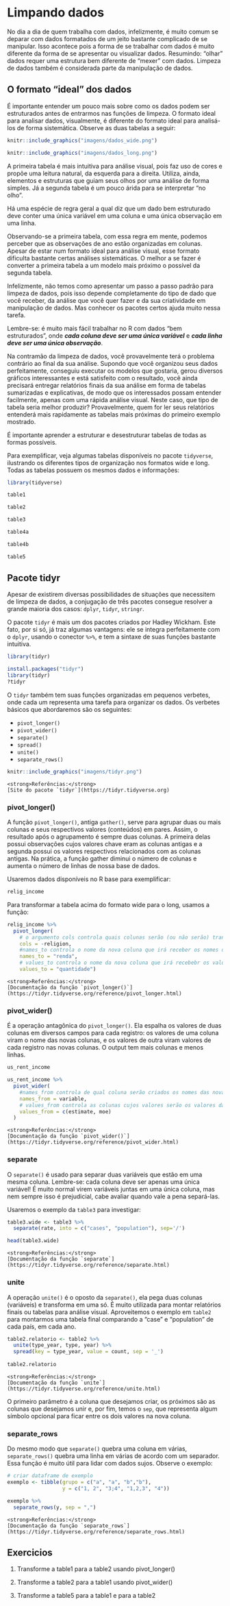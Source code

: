 
# Limpando dados

No dia a dia de quem trabalha com dados, infelizmente, é muito comum se deparar com dados formatados de um jeito bastante complicado de se manipular. Isso acontece pois a forma de se trabalhar com dados é muito diferente da forma de se apresentar ou visualizar dados. Resumindo: "olhar" dados requer uma estrutura bem diferente de "mexer" com dados. Limpeza de dados também é considerada parte da manipulação de dados.

## O formato "ideal" dos dados

É importante entender um pouco mais sobre como os dados podem ser estruturados antes de entrarmos nas funções de limpeza. O formato ideal para analisar dados, visualmente, é diferente do formato ideal para analisá-los de forma sistemática. Observe as duas tabelas a seguir:

```r
knitr::include_graphics("imagens/dados_wide.png")
```

```r
knitr::include_graphics("imagens/dados_long.png")
```

A primeira tabela é mais intuitiva para análise visual, pois faz uso de cores e propõe uma leitura natural, da esquerda para a direita. Utiliza, ainda, elementos e estruturas que guiam seus olhos por uma análise de forma simples. Já a segunda tabela é um pouco árida para se interpretar "no olho".

Há uma espécie de regra geral a qual diz que um dado bem estruturado deve conter uma única variável em uma coluna e uma única observação em uma linha.

Observando-se a primeira tabela, com essa regra em mente, podemos perceber que as observações de ano estão organizadas em colunas. Apesar de estar num formato ideal para análise visual, esse formato dificulta bastante certas análises sistemáticas. O melhor a se fazer é converter a primeira tabela a um modelo mais próximo o possível da segunda tabela.

Infelizmente, não temos como apresentar um passo a passo padrão para limpeza de dados, pois isso depende completamente do tipo de dado que você receber, da análise que você quer fazer e da sua criatividade em manipulação de dados. Mas conhecer os pacotes certos ajuda muito nessa tarefa.

Lembre-se: é muito mais fácil trabalhar no R com dados "bem estruturados", onde **_cada coluna deve ser uma única variável_** e **_cada linha deve ser uma única observação_**.

Na contramão da limpeza de dados, você provavelmente terá o problema contrário ao final da sua análise. Supondo que você organizou seus dados perfeitamente, conseguiu executar os modelos que gostaria, gerou diversos gráficos interessantes e está satisfeito com o resultado, você ainda precisará entregar relatórios finais da sua análise em forma de tabelas sumarizadas e explicativas, de modo que os interessados possam entender facilmente, apenas com uma rápida análise visual. Neste caso, que tipo de tabela seria melhor produzir? Provavelmente, quem for ler seus relatórios entenderá mais rapidamente as tabelas mais próximas do primeiro exemplo mostrado.

É importante aprender a estruturar e desestruturar tabelas de todas as formas possíveis.

Para exemplificar, veja algumas tabelas disponíveis no pacote `tidyverse`, ilustrando os diferentes tipos de organização nos formatos wide e long. Todas as tabelas possuem os mesmos dados e informações:

```r
library(tidyverse)
```

```r
table1
```

```r
table2
```

```r
table3
```

```r
table4a
```

```r
table4b
```

```r
table5
```

## Pacote tidyr

Apesar de existirem diversas possibilidades de situações que necessitem de limpeza de dados, a conjugação de três pacotes consegue resolver a grande maioria dos casos: `dplyr`, `tidyr`, `stringr`.

O pacote `tidyr` é mais um dos pacotes criados por Hadley Wickham. Este fato, por si só, já traz algumas vantagens: ele se integra perfeitamente com o `dplyr`, usando o conector `%>%`, e tem a sintaxe de suas funções bastante intuitiva.

```r
library(tidyr)
```

```r
install.packages("tidyr")
library(tidyr)
?tidyr
```

O `tidyr` também tem suas funções organizadas em pequenos verbetes, onde cada um representa uma tarefa para organizar os dados. Os verbetes básicos que abordaremos são os seguintes:

* `pivot_longer()`  
* `pivot_wider()`  
* `separate()`
* `spread()`
* `unite()`  
* `separate_rows()`


```r
knitr::include_graphics("imagens/tidyr.png")
```

```block
<strong>Referências:</strong>
[Site do pacote `tidyr`](https://tidyr.tidyverse.org)

```

### pivot_longer()

A função `pivot_longer()`, antiga `gather()`, serve para agrupar duas ou mais colunas e seus respectivos valores (conteúdos) em pares. Assim, o resultado após o agrupamento é sempre duas colunas. A primeira delas possui observações cujos valores chave eram as colunas antigas e a segunda possui os valores respectivos relacionados com as colunas antigas. Na prática, a função gather diminui o número de colunas e aumenta o número de linhas de nossa base de dados.

Usaremos dados disponíveis no R base para exemplificar:

```r
relig_income 
```

Para transformar a tabela acima do formato wide para o long, usamos a função:

```r

relig_income %>% 
  pivot_longer(
    # o argumento cols controla quais colunas serão (ou não serão) transformadas
    cols = -religion,
    #names_to controla o nome da nova coluna que irá receber os nomes das colunas transpostas
    names_to = "renda",
    # values_to controla o nome da nova coluna que irá recebebr os valores das colunas transpostas 
    values_to = "quantidade")

```



```block
<strong>Referências:</strong>
[Documentação da função `pivot_longer()`](https://tidyr.tidyverse.org/reference/pivot_longer.html)

```


### pivot_wider()

É a operação antagônica do `pivot_longer()`. Ela espalha os valores de duas colunas em diversos campos para cada registro: os valores de uma coluna viram o nome das novas colunas, e os valores de outra viram valores de cada registro nas novas colunas. O output tem mais colunas e menos linhas.

```r
us_rent_income
```

```r

us_rent_income %>% 
  pivot_wider(
    #names_from controla de qual coluna serão criados os nomes das novas colunas
    names_from = variable,
    # values_from controla as colunas cujos valores serão os valores das novas colunas
    values_from = c(estimate, moe)
  )

```



```block
<strong>Referências:</strong>
[Documentação da função `pivot_wider()`](https://tidyr.tidyverse.org/reference/pivot_wider.html)

```


### separate

O `separate()` é usado para separar duas variáveis que estão em uma mesma coluna. Lembre-se: cada coluna deve ser apenas uma única variável! É muito normal virem variáveis juntas em uma única coluna, mas nem sempre isso é prejudicial, cabe avaliar quando vale a pena separá-las.

Usaremos o exemplo da `table3` para investigar:

```r
table3.wide <- table3 %>% 
  separate(rate, into = c("cases", "population"), sep='/')

head(table3.wide)
```

```block
<strong>Referências:</strong>
[Documentação da função `separate`](https://tidyr.tidyverse.org/reference/separate.html)

```

### unite

A operação `unite()` é o oposto da `separate()`, ela pega duas colunas (variáveis) e transforma em uma só. É muito utilizada para montar relatórios finais ou tabelas para análise visual. Aproveitemos o exemplo em `table2` para montarmos uma tabela final comparando a "case" e "population" de cada país, em cada ano.

```r
table2.relatorio <- table2 %>% 
  unite(type_year, type, year) %>% 
  spread(key = type_year, value = count, sep = '_')
  
table2.relatorio
```

```block
<strong>Referências:</strong>
[Documentação da função `unite`](https://tidyr.tidyverse.org/reference/unite.html)

```

O primeiro parâmetro é a coluna que desejamos criar, os próximos são as colunas que desejamos unir e, por fim, temos o `sep`, que representa algum símbolo opcional para ficar entre os dois valores na nova coluna.

### separate_rows

Do mesmo modo que `separate()` quebra uma coluna em várias, `separate_rows()` quebra uma linha em várias de acordo com um separador. Essa função é muito útil para lidar com dados sujos. Observe o exemplo:

```r
# criar dataframe de exemplo
exemplo <- tibble(grupo = c("a", "a", "b","b"),
                  y = c("1, 2", "3;4", "1,2,3", "4"))

exemplo %>% 
  separate_rows(y, sep = ",")
```

```block
<strong>Referências:</strong>
[Documentação da função `separate_rows`](https://tidyr.tidyverse.org/reference/separate_rows.html)

```

## Exercicios

1. Transforme a table1 para a table2 usando pivot_longer()

2. Transforme a table2 para a table1 usando pivot_wider()

3. Transforme a table5 para a table1 e para a table2

